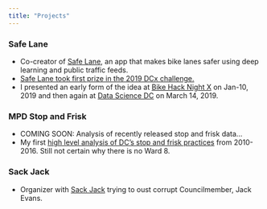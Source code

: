 ```yaml
---
title: "Projects"
---
```


### Safe Lane

- Co-creator of [Safe Lane](https://www.safelane.io/){target="_blank"}, an app that makes bike lanes safer using deep learning and public traffic feeds.
- [Safe Lane took first prize in the 2019 DCx challenge.](https://octo.dc.gov/release/bowser-administration-announces-winners-dcx){target="_blank"}
- I presented an early form of the idea at [Bike Hack Night X](https://bit.ly/predictingdirty){target="_blank"} on Jan-10, 2019 and then again at [Data Science DC](https://www.meetup.com/Data-Science-DC/events/259302275/){target="_blank"} on March 14, 2019.

### MPD Stop and Frisk

- COMING SOON: Analysis of recently released stop and frisk data...
- My first [high level analysis of DC's stop and frisk practices](https://bfraiche.github.io/sptp/){target="_blank"} from 2010-2016. Still not certain why there is no Ward 8.

### Sack Jack

- Organizer with [Sack Jack](http://www.sackjack.org/) trying to oust corrupt Councilmember, Jack Evans.
